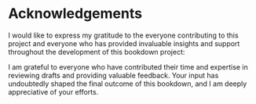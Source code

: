 # Acknowledgements {.unnumbered}

I would like to express my gratitude to the everyone contributing to this project and everyone who has provided invaluable insights and support throughout the development of this bookdown project:

I am grateful to everyone who have contributed their time and expertise in reviewing drafts and providing valuable feedback. Your input has undoubtedly shaped the final outcome of this bookdown, and I am deeply appreciative of your efforts.

